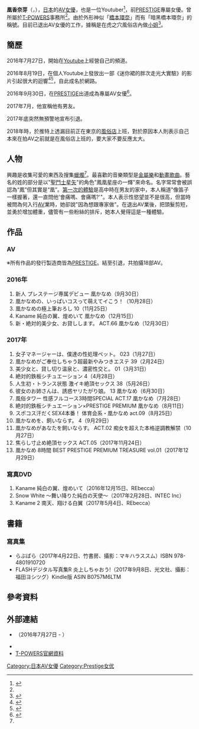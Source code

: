 {{AV女優|
|名前={{lang|ja|凰 かなめ}}
|ふりがな=おおとり かなめ
|画像ファイル=
|別名=かなめ
|愛称=
|生年=1995
|生月=11
|生日=15
|出身地={{JPN}}[[秋田縣|秋田縣]]
|血液型=[[O型|O型]]
|時点= [[2016年|2016年]]<ref name="t-powers">{{Cite web |url=http://www.t-powers.co.jp/official/talent/%E5%87%B0%E3%80%80%E3%81%8B%E3%81%AA%E3%82%81/ |title=公式プロフィール |publisher=[[T-POWERS|ティーパワーズ]] |accessdate= |author= |date= |archive-url=https://web.archive.org/web/20170112012500/http://www.t-powers.co.jp/official/talent/%E5%87%B0%E3%80%80%E3%81%8B%E3%81%AA%E3%82%81/ |archive-date=2017-01-12 |dead-url=yes }}</ref>
|身長=165
|体重= 
|バスト= 83
|ウエスト=58
|ヒップ= 84
|カップ= C
|股下=
|靴=
|身体備考=苗條
|ジャンル=[[AV女優|AV女優]]
|AV出演期間= 2016年 -2017年
|専属契約= [[File:Maza_sirdute.png|File:Maza sirdute.png]][[PRESTIGE|PRESTIGE]]（2016年 -2017年 ）
|活動備考=
|他の活動=
|その他=
}}

{{japanese|japanese=凰かなめ|kana=おおとりかなめ|romaji=Ootori Kaname}}

'''凰香奈芽'''（{{lang-ja|凰かなめ}}，{{bd|1995年|11月15日}}），[[日本|日本]]的[[AV女優|AV女優]]，也是一位Youtuber<ref>{{cite web|url=https://www.youtube.com/channel/UCVKtSLnNtTlPkTweemR94Ug|title=かなめチャンネル|date=2016-07-27|accessdate=2016-12-25|archive-date=2016-11-26|archive-url=https://web.archive.org/web/20161126175032/https://www.youtube.com/channel/UCVKtSLnNtTlPkTweemR94Ug|dead-url=no}}</ref>，前[[PRESTIGE|PRESTIGE]]專屬女優。曾所屬於[[T-POWERS|T-POWERS]]事務所<ref name="t-powers"/>。由於外形神似「[[橋本環奈|橋本環奈]]」而有「暗黑橋本環奈」的稱號。目前已退出AV女優的工作，據稱是在虎之穴風俗店內做[[性工作者|小姐]]<ref>{{Cite web |url=https://tora-shinjyuku.jp/detail.php?id=7081 |title=存档副本 |accessdate=2020-05-22 |archive-date=2018-11-13 |archive-url=https://web.archive.org/web/20181113002722/http://tora-shinjyuku.jp/detail.php?id=7081 |dead-url=no }}</ref>。

== 簡歷 ==
2016年7月27日，開始在[[Youtube|Youtube]]上經營自己的頻道。

2016年8月19日，在個人Youtube上發放出一部《迷你裙的胖次走光大實驗》的影片引起很大的迴響<ref>{{cite web |title=哪種顏色胖次最容易走光？　美少女穿給你看 |url=http://www.appledaily.com.tw/realtimenews/article/new/20160824/934830/ |publisher=[[蘋果日報_(台灣)|蘋果日報]] |date=2016-08-24 |accessdate=2017-01-11 |archive-date=2017-01-13 |archive-url=https://web.archive.org/web/20170113133109/http://www.appledaily.com.tw/realtimenews/article/new/20160824/934830/ |dead-url=no }}</ref><ref>{{Youtube|wdR37Ye8Mk|白いスカートでも透けないパンティを検証してみた！？【だからー見せても大丈夫なヤツですｗ】}}</ref>，自此成名於網路。

2016年9月30日，在[[PRESTIGE|PRESTIGE]]出道成為專屬AV女優<ref>{{cite web |url=http://www.playno1.com/article-20961-1.html |title=9月最強！比藝人還可愛的美少女出陣 - 凰かなめ |publisher=AVNo.1-PLAYNO.1 |date=2016-08-27 |accessdate=2017-01-11 |archive-date=2016-11-25 |archive-url=https://web.archive.org/web/20161125090910/http://www.playno1.com/article-20961-1.html |dead-url=no }}</ref>。

2017年7月，他宣稱他有男友。

2017年底突然無預警地宣布引退。

2018年時，於推特上透漏目前正在東京的[[風俗店|風俗店]]上班，對於原因本人則表示自己本來在拍AV之前就是在風俗店上班的，要大家不要反應太大。

== 人物 ==
興趣是收集可愛的東西及搜集[[蠟燭|蠟燭]]<ref name="t-powers" />。最喜歡的音樂類型是[[金屬樂|金屬樂]]和[[動畫歌曲|動畫歌曲]]。藝名的姓的部分是以"[[聖鬥士星矢|聖鬥士星矢]]"的角色"鳳凰星座の一輝"來命名。名字常常會被誤認為“鳳”但其實是“凰”。[[性交|第一次的體驗]]是高中時在男友的家中，本人稱道"像笛子一樣握著，還一直問他'會痛嗎、會痛嗎?'"。本人表示性慾望並不是很高，但當時被問為何入行[[AV|AV]]業時，她卻說"因為想跟專家做"。在退出AV業後，把頭髮剪短，並勇於增加體重，儘管有一些粉絲的排斥，她本人覺得這是一種體驗。

== 作品 ==
=== AV ===
※所有作品的發行製造商皆為[[PRESTIGE|PRESTIGE]]。結至引退，共拍攝18部AV。

=== 2016年 ===

# 新人 プレステージ専属デビュー 凰かなめ（9月30日）
# 凰かなめの、いっぱいコスって萌えてイこう！（10月28日）
# 凰かなめの極上筆おろし 10（11月25日）
# Kaname 純白の翼、煌めいて 凰かなめ（12月15日）
# 新・絶対的美少女、お貸しします。 ACT.66 凰かなめ（12月30日）

=== 2017年 ===

# 女子マネージャーは、僕達の性処理ペット。 023（1月27日）
# 凰かなめがご奉仕しちゃう超最新やみつきエステ 39（2月24日）
# 美少女と、貸し切り温泉と、濃密性交と。 01（3月31日）
# 絶対的鉄板シチュエーション 4（4月28日）
# 人生初・トランス状態 激イキ絶頂セックス 38（5月26日）
# 彼女のお姉さんは、誘惑ヤリたがり娘。 13 凰かなめ（6月30日）
# 風俗タワー 性感フルコース3時間SPECIAL ACT.17 凰かなめ（7月28日）
# 絶対的鉄板シチュエーション×PRESTIGE PREMIUM 凰かなめ（8月11日）
# スポコス汗だくSEX4本番！ 体育会系・凰かなめ act.09（8月25日）
# 凰かなめを、飼いならす。 4（9月29日）
# 凰かなめがあなたを飼いならす。 ACT.02 痴女を超えた本格逆調教解禁（10月27日）
# 焦らし寸止め絶頂セックス ACT.05（2017年11月24日）
# 凰かなめ 8時間 BEST PRESTIGE PREMIUM TREASURE vol.01（2017年12月29日）

=== 寫真DVD ===

# Kaname 純白の翼、煌めいて（2016年12月15日、REbecca）
# Snow White 〜舞い降りた純白の天使〜（2017年2月28日、INTEC Inc）
# Kaname 2 南天、翔ける白翼（2017年5月4日、REbecca）

== 書籍 ==

=== 寫真集 ===

* らぶぱら（2017年4月22日、竹書房、攝影：マキハラススム）<nowiki>ISBN 978-4801910720</nowiki>
* FLASHデジタル写真集R 炎上しちゃおう!（2017年9月8日、光文社、攝影：福田ヨシツグ）Kindle版 ASIN B0757M6LTM

== 參考資料 ==
{{Reflist}}

== 外部連結 ==
*{{Youtube|channel=UCVKtSLnNtTlPkTweemR94Ug|凰香奈芽}}（2016年7月27日 - ）
*{{Twitter|kanamechan1115|凰香奈芽}}
*[https://web.archive.org/web/20170112012500/http://www.t-powers.co.jp/official/talent/%E5%87%B0%E3%80%80%E3%81%8B%E3%81%AA%E3%82%81/ T-POWERS官網資料]

{{DMM成人奖}}

{{DEFAULTSORT:Ootori Kaname}}
[[Category:日本AV女優|Category:日本AV女優]]
[[Category:Prestige女优|Category:Prestige女优]]
